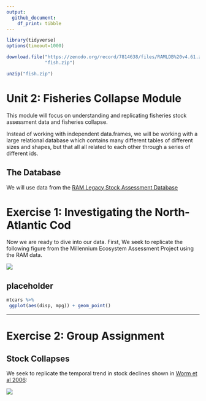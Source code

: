 ```yaml
---
output: 
  github_document:
    df_print: tibble
---
```


```r
library(tidyverse)
options(timeout=1000)
```


```r
download.file("https://zenodo.org/record/7814638/files/RAMLDB%20v4.61.zip?download=1",
              "fish.zip")

```

```r
unzip("fish.zip")


```







# Unit 2: Fisheries Collapse Module

This module will focus on understanding and replicating fisheries stock assessment data and fisheries collapse.

Instead of working with independent data.frames, we will be working with a large relational database which contains many different tables of different sizes and shapes, but that all all related to each other through a series of different ids.

## The Database

We will use data from the [RAM Legacy Stock Assessment Database](https://www.ramlegacy.org/database/)

# Exercise 1: Investigating the North-Atlantic Cod

Now we are ready to dive into our data. First, We seek to replicate the following figure from the Millennium Ecosystem Assessment Project using the RAM data.

![](http://espm-157.carlboettiger.info/img/cod.jpg)

## placeholder

```r
mtcars %>% 
 ggplot(aes(disp, mpg)) + geom_point()
```

------------------------------------------------------------------------

# Exercise 2: Group Assignment

## Stock Collapses

We seek to replicate the temporal trend in stock declines shown in [Worm et al 2006](http://doi.org/10.1126/science.1132294):

![](http://espm-157.carlboettiger.info/img/worm2006.jpg)
